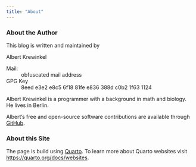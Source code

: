 ```yaml
---
title: "About"
---
```


### About the Author

This blog is written and maintained by

::: {#albertkrewinkel vocab="http://schema.org/" typeof="Person"}
[Albert Krewinkel]{property="name"}

Mail:
:   [[obfuscated mail address]{}]{.obfuscated-mail-address
    data-domain="zeitkraut.de" data-user="albert"}

GPG Key
:   8eed e3e2 e8c5 6f18 81fe  e836 388d c0b2 1f63 1124
:::

Albert Krewinkel is a programmer with a background in math and biology. He
lives in Berlin.

Albert’s free and open-source software contributions are available
through [GitHub](https://github.com/tarleb/).

### About this Site

The page is build using [Quarto](https://quarto.org). To learn
more about Quarto websites visit
<https://quarto.org/docs/websites>.
